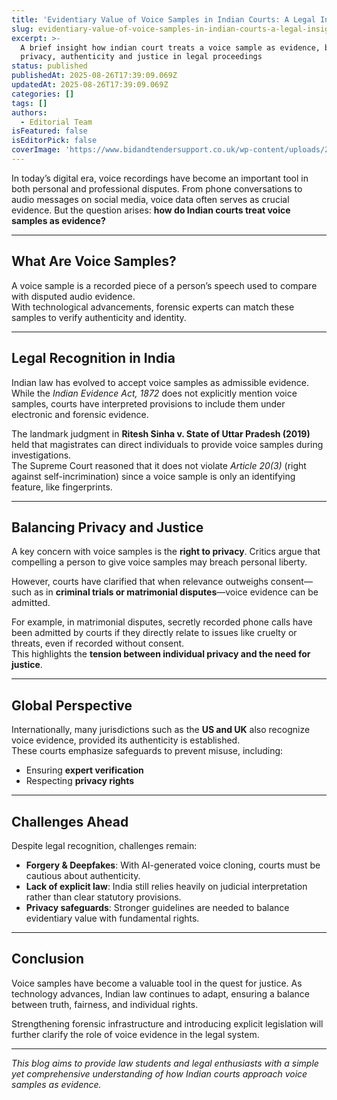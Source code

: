 ```yaml
---
title: 'Evidentiary Value of Voice Samples in Indian Courts: A Legal Insight'
slug: evidentiary-value-of-voice-samples-in-indian-courts-a-legal-insight
excerpt: >-
  A brief insight how indian court treats a voice sample as evidence, balancing
  privacy, authenticity and justice in legal proceedings
status: published
publishedAt: 2025-08-26T17:39:09.069Z
updatedAt: 2025-08-26T17:39:09.069Z
categories: []
tags: []
authors:
  - Editorial Team
isFeatured: false
isEditorPick: false
coverImage: 'https://www.bidandtendersupport.co.uk/wp-content/uploads/2022/07/evidence.jpg'
---
```

In today’s digital era, voice recordings have become an important tool in both personal and professional disputes. From phone conversations to audio messages on social media, voice data often serves as crucial evidence. But the question arises: **how do Indian courts treat voice samples as evidence?**

---

## What Are Voice Samples?

A voice sample is a recorded piece of a person’s speech used to compare with disputed audio evidence.  
With technological advancements, forensic experts can match these samples to verify authenticity and identity.

---

## Legal Recognition in India

Indian law has evolved to accept voice samples as admissible evidence. While the *Indian Evidence Act, 1872* does not explicitly mention voice samples, courts have interpreted provisions to include them under electronic and forensic evidence.

The landmark judgment in **Ritesh Sinha v. State of Uttar Pradesh (2019)** held that magistrates can direct individuals to provide voice samples during investigations.  
The Supreme Court reasoned that it does not violate *Article 20(3)* (right against self-incrimination) since a voice sample is only an identifying feature, like fingerprints.

---

## Balancing Privacy and Justice

A key concern with voice samples is the **right to privacy**. Critics argue that compelling a person to give voice samples may breach personal liberty.  

However, courts have clarified that when relevance outweighs consent—such as in **criminal trials or matrimonial disputes**—voice evidence can be admitted.

For example, in matrimonial disputes, secretly recorded phone calls have been admitted by courts if they directly relate to issues like cruelty or threats, even if recorded without consent.  
This highlights the **tension between individual privacy and the need for justice**.

---

## Global Perspective

Internationally, many jurisdictions such as the **US and UK** also recognize voice evidence, provided its authenticity is established.  
These courts emphasize safeguards to prevent misuse, including:

- Ensuring **expert verification**  
- Respecting **privacy rights**

---

## Challenges Ahead

Despite legal recognition, challenges remain:

- **Forgery & Deepfakes**: With AI-generated voice cloning, courts must be cautious about authenticity.  
- **Lack of explicit law**: India still relies heavily on judicial interpretation rather than clear statutory provisions.  
- **Privacy safeguards**: Stronger guidelines are needed to balance evidentiary value with fundamental rights.

---

## Conclusion

Voice samples have become a valuable tool in the quest for justice. As technology advances, Indian law continues to adapt, ensuring a balance between truth, fairness, and individual rights.  

Strengthening forensic infrastructure and introducing explicit legislation will further clarify the role of voice evidence in the legal system.

---

*This blog aims to provide law students and legal enthusiasts with a simple yet comprehensive understanding of how Indian courts approach voice samples as evidence.*
